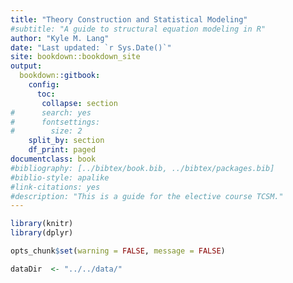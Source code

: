 --- 
title: "Theory Construction and Statistical Modeling"
#subtitle: "A guide to structural equation modeling in R"
author: "Kyle M. Lang"
date: "Last updated: `r Sys.Date()`"
site: bookdown::bookdown_site
output: 
  bookdown::gitbook:
    config: 
      toc:
       collapse: section
#      search: yes
#      fontsettings:
#        size: 2
    split_by: section
    df_print: paged
documentclass: book
#bibliography: [../bibtex/book.bib, ../bibtex/packages.bib]
#biblio-style: apalike
#link-citations: yes
#description: "This is a guide for the elective course TCSM."
---

```{r global_options, include = FALSE}
library(knitr)
library(dplyr)

opts_chunk$set(warning = FALSE, message = FALSE)

dataDir  <- "../../data/"
```

<!------------------------------------------------------------------------------
```{r week_chapters, echo = FALSE, message = FALSE, warning = FALSE, results = "asis"}
#knit_child("course_info.Rmd", quiet = TRUE) %>% cat(sep = "\n")
#knit_child("week0.Rmd", quiet = TRUE) %>% cat(sep = "\n")
#knit_child("week1.Rmd", quiet = TRUE) %>% cat(sep = "\n")
#knit_child("week2.Rmd", quiet = TRUE) %>% cat(sep = "\n")
```
------------------------------------------------------------------------------->